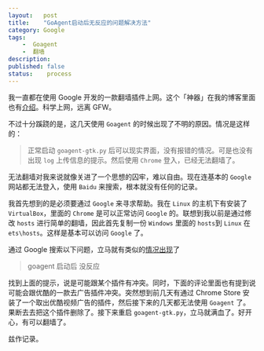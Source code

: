 ```yaml
---
layout:   post
title:    "GoAgent启动后无反应的问题解决方法"
category: Google 
tags:     
    -  Goagent
    -  翻墙 
description: 
published: false
status:    process
---
```


我一直都在使用 Google 开发的一款翻墙插件上网。这个「神器」在我的博客里面也有[介绍](http://williamlfang.github.io/cn/2014/01/05/goagent/)。科学上网，远离 GFW。

不过十分蹊跷的是，这几天使用 `Goagent` 的时候出现了不明的原因。情况是这样的：

> 正常启动 `goagent-gtk.py` 后可以现实界面，没有报错的情况。可是也没有出现 `log` 上传信息的提示。然后使用 `Chrome` 登入，已经无法翻墙了。

<!-- more -->

无法翻墙对我来说就像关进了一个思想的囚牢，难以自由。现在连基本的 `Google` 网站都无法登入，使用 `Baidu` 来搜索，根本就没有任何的记录。

我首先想到的是必须要通过 `Google` 来寻求帮助。我在 `Linux` 的主机下有安装了 `VirtualBox`，里面的 `Chrome` 是可以正常访问 `Google` 的。联想到我以前是通过修改 `hosts` 进行简单的翻墙，因此首先复制一份 `Windows` 里面的 `hosts`到 `Linux` 在 `ets\hosts`。这样是基本可以访问 `Google` 了。

通过 Google 搜索以下问题，立马就有类似的[情况出现](https://code.google.com/p/goagent/issues/detail?id=11826)了
 
> goagent  启动后 没反应

找到上面的提示，说是可能跟某个插件有冲突。同时，下面的评论里面也有提到说可能会跟优酷的一款去广告插件冲突。突然想到前几天有通过 Chrome Store 安装了一个取出优酷视频广告的插件，然后接下来的几天都无法使用 `Goagent` 了。果断去去把这个插件删除了。接下来重启 `goagent-gtk.py`，立马就满血了。好开心，有可以翻墙了。

兹作记录。

